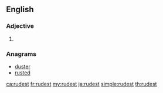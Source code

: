 ==English==

===Adjective===
{{head|en|adjective superlative form}}

# {{en-superlative of|rude}}

===Anagrams===
* [[duster#English|duster]]
* [[rusted#English|rusted]]

[[ca:rudest]]
[[fr:rudest]]
[[my:rudest]]
[[ja:rudest]]
[[simple:rudest]]
[[th:rudest]]